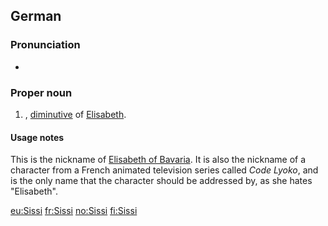 {{also|sissi}}
==German==

===Pronunciation===
* {{IPA|/ˈzɪsi/|lang=de}}

===Proper noun===
{{head|de|proper noun}}

# {{given name|female|lang=de}}, [[diminutive]] of [[Elisabeth#German|Elisabeth]].

====Usage notes====
This is the nickname of [[w:Elisabeth of Bavaria|Elisabeth of Bavaria]]. It is also the nickname of a character from a French animated television series called ''Code Lyoko'', and is the only name that the character should be addressed by, as she hates "Elisabeth".

[[eu:Sissi]]
[[fr:Sissi]]
[[no:Sissi]]
[[fi:Sissi]]